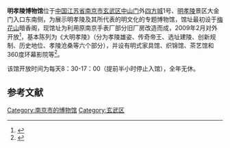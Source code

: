 {{primarysources|time=2014-09-07T18:48:55+00:00}}
{{Infobox Museum
|name          = 明孝陵博物馆
|image         = Mingxiaoling Museum 01 2011-12.jpg
|imagesize     = 260px
|caption       = 
|map_type      = 
|map_caption   = 
|latitude      = 
|longitude     = 
|established   = 2003年
|dissolved     = 
|location      = {{PRC}}<br />[[江苏省|江苏省]][[南京市|南京市]]
|type          = [[主題博物馆|博物館]]
|visitors      = 
|director      = 
|curator       = 周钰雯
|publictransit = 南京公交游1、游2、游3、9路、20路美龄宫站，游5、5路、29路、36路、49路、51路、55路、84路、115路、315路卫岗站
|website       = {{url|http://www.mxlmuseum.org.cn/}}
}}
'''明孝陵博物馆'''位于[[中国|中国]][[江苏省|江苏省]][[南京市|南京市]][[玄武区|玄武区]][[中山门_(南京)|中山门]]外[[四方城|四方城]]1号、[[明孝陵|明孝陵]]景区大金门入口东南侧，为展示明孝陵及其所代表的明文化的专题博物馆，馆址最初设于[[梅花山_(南京)|梅花山]]暗香阁，现馆址为利用原南京手表厂部分旧厂房改造而成，2009年2月对外开放<ref>{{cite web|url=http://www.mxlmuseum.org.cn/about.asp|title=《博物馆大事记》|accessdate=2014-09-07|work=|publisher=明孝陵博物馆|deadurl=yes|archiveurl=https://web.archive.org/web/20140307032058/http://www.mxlmuseum.org.cn/about.asp|archivedate=2014年3月7日|df=}}</ref>，基本陈列为《大明孝陵》（分为孝陵雄姿、传奇帝王、选址建陵、创新规制、历史地位、孝陵沧桑等六个部分），并设有明式家具馆、织锦馆、茶艺馆和360度环幕影院等<ref>{{cite web|url=http://www.mxlmuseum.org.cn/about_2.asp|title=《博物馆概况》|accessdate=2014-09-07|work=|publisher=明孝陵博物馆|deadurl=yes|archiveurl=https://web.archive.org/web/20160630162221/http://www.mxlmuseum.org.cn//about_2.asp|archivedate=2016年6月30日|df=}}</ref>。

该馆开放时间为每天8：30-17：00（提前半小时停止入馆），全年无休。
<!--==图集==
*陵区建筑构件
{{multiple image
| align  = left
| image1 = Bluestone Tablet of Ming Xiaoling 2011-12.jpg
| width1 = 240
| caption1 = 原明孝陵陵宫门额，青石质，宽1.99米，高1.07米，为清同治年间[[曾国荃|曾国荃]]所书
| image2 = Yellow Glazed Cylindrical Caves Tile with Pattern of Dragon 2011-12.jpg
| width2 = 240
| caption2 = 明代黄釉龙纹[[筒瓦|筒瓦]][[瓦当|勾头]]，方城西影壁出土
| image3 = Yellow Glazed Dripping Tile with Pattern of Dragon 2011-12.jpg
| width3 = 240
| caption3 = 明代黄釉龙纹[[滴水|滴水]]，方城西影壁出土
}}
{{-}}
{{multiple image
| align  = left
| image1 = Green Glazed Dripping Tile with Pattern of Dragon 2011-12.jpg
| width1 = 240
| caption1 = 明代绿釉龙纹滴水，[[明东陵|明东陵]]遗址出土
| image2 = Green Glazed Dripping Tile with Pattern of Passionflower 2011-12.jpg
| width2 = 240
| caption2 = 明代绿釉西番莲纹滴水，明东陵遗址出土
| image3 = Colored Glazed Celestial being on Phoenix 2011-12.jpg
| width3 = 240
| caption3 = 明代彩釉仙人乘凤雕塑构件，方城东影壁出土
| image4 = Lim Brick with Pattern of Curly Grass 2011-12.jpg
| width4 = 240
| caption4 = 明代饰卷草纹灰砖，东陵遗址出土
}}
{{-}}
*陵宫区（文武方门至方城明楼）模型
{{multiple image
| align  = left
| image1 = Model of Ming Xiaoling 01 2011-12.jpg
| width1 = 240
| caption1 = 自南向北看，中轴线上建筑依次为陵门（文武方门）、祾恩门、祾恩殿、内陵门、石桥和方城明楼
| image2 = Model of Ming Xiaoling 02 2011-12.jpg
| width2 = 240
| caption2 = 自南向北看
| image3 = Model of Ming Xiaoling 06 2011-12.jpg
| width3 = 240
| caption3 = 自北向南看
}}
{{-}}
{{multiple image
| align  = left
| image1 = Model of Ming Xiaoling 03 2011-12.jpg
| width1 = 240
| caption1 = 祾恩门院
| image2 = Model of Ming Xiaoling 04 2011-12.jpg
| width2 = 240
| caption2 = 祾恩殿院
| image3 = Model of Ming Xiaoling 05 2011-12.jpg
| width3 = 240
| caption3 = 方城明楼院
}}
{{-}}-->
==参考文献==
{{reflist}}
{{Commons category|Ming Xiaoling Museum}}

{{DEFAULTSORT:M}}
[[Category:南京市的博物馆|Category:南京市的博物馆]]
[[Category:玄武区|Category:玄武区]]
